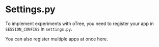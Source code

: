 # Settings.py

To implement experiments with oTree, you need to register your app in `SESSION_CONFIGS` in `settings.py`.

You can also register multiple apps at once here.
